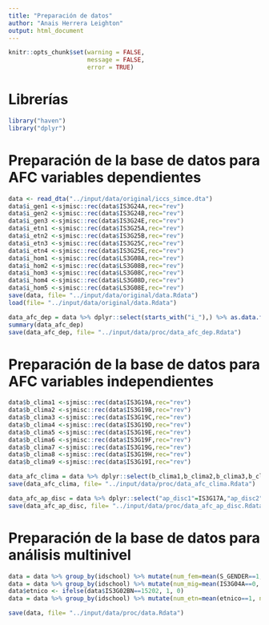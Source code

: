 ```yaml
---
title: "Preparación de datos"
author: "Anais Herrera Leighton"
output: html_document
---
```

```r
knitr::opts_chunk$set(warning = FALSE, 
                      message = FALSE,
                      error = TRUE)
```

# Librerías
```r
library("haven")
library("dplyr")
```

# Preparación de la base de datos para AFC variables dependientes
```r
data <- read_dta("../input/data/original/iccs_simce.dta")
data$i_gen1 <-sjmisc::rec(data$IS3G24A,rec="rev")
data$i_gen2 <-sjmisc::rec(data$IS3G24B,rec="rev")
data$i_gen3 <-sjmisc::rec(data$IS3G24E,rec="rev")
data$i_etn1 <-sjmisc::rec(data$IS3G25A,rec="rev")
data$i_etn2 <-sjmisc::rec(data$IS3G25B,rec="rev")
data$i_etn3 <-sjmisc::rec(data$IS3G25C,rec="rev")
data$i_etn4 <-sjmisc::rec(data$IS3G25E,rec="rev")
data$i_hom1 <-sjmisc::rec(data$LS3G08A,rec="rev")
data$i_hom2 <-sjmisc::rec(data$LS3G08B,rec="rev")
data$i_hom3 <-sjmisc::rec(data$LS3G08C,rec="rev")
data$i_hom4 <-sjmisc::rec(data$LS3G08D,rec="rev")
data$i_hom5 <-sjmisc::rec(data$LS3G08E,rec="rev")
save(data, file= "../input/data/original/data.Rdata")
load(file= "../input/data/original/data.Rdata")

data_afc_dep = data %>% dplyr::select(starts_with("i_"),) %>% as.data.frame()
summary(data_afc_dep)
save(data_afc_dep, file= "../input/data/proc/data_afc_dep.Rdata")
```

# Preparación de la base de datos para AFC variables independientes
```r
data$b_clima1 <-sjmisc::rec(data$IS3G19A,rec="rev")
data$b_clima2 <-sjmisc::rec(data$IS3G19B,rec="rev")
data$b_clima3 <-sjmisc::rec(data$IS3G19C,rec="rev")
data$b_clima4 <-sjmisc::rec(data$IS3G19D,rec="rev")
data$b_clima5 <-sjmisc::rec(data$IS3G19E,rec="rev")
data$b_clima6 <-sjmisc::rec(data$IS3G19F,rec="rev")
data$b_clima7 <-sjmisc::rec(data$IS3G19G,rec="rev")
data$b_clima8 <-sjmisc::rec(data$IS3G19H,rec="rev")
data$b_clima9 <-sjmisc::rec(data$IS3G19I,rec="rev")

data_afc_clima = data %>% dplyr::select(b_clima1,b_clima2,b_clima3,b_clima4,b_clima5,b_clima6,b_clima7,b_clima8,b_clima9,"m_clima1"=IC3G06A,"m_clima2"=IC3G06B,"m_clima3"=IC3G06C,"m_clima4"=IC3G06D,"m_clima5"=IC3G06E,"m_clima6"=IC3G06F,idstud) %>% as.data.frame()
save(data_afc_clima, file= "../input/data/proc/data_afc_clima.Rdata")

data_afc_ap_disc = data %>% dplyr::select("ap_disc1"=IS3G17A,"ap_disc2"=IS3G17B,"ap_disc3"=IS3G17C,"ap_disc4"=IS3G17D,"ap_disc5"=IS3G17E,"ap_disc6"=IS3G17F,idstud) %>% as.data.frame()
save(data_afc_ap_disc, file= "../input/data/proc/data_afc_ap_disc.Rdata")
```

# Preparación de la base de datos para análisis multinivel
```r
data = data %>% group_by(idschool) %>% mutate(num_fem=mean(S_GENDER==1, na.rm = T))
data = data %>% group_by(idschool) %>% mutate(num_mig=mean(IS3G04A==0, na.rm = T))
data$etnico <- ifelse(data$IS3G02BN==15202, 1, 0)
data = data %>% group_by(idschool) %>% mutate(num_etn=mean(etnico==1, na.rm = T))

save(data, file= "../input/data/proc/data.Rdata")
```

